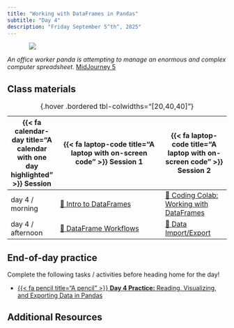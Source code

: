 ```yaml
---
title: "Working with DataFrames in Pandas"
subtitle: "Day 4"
description: "Friday September 5^th^, 2025"
---
```


::: {style="width: 80%; margin: auto;"}
![](images/dataframes.jpeg)
:::

:::{.gray-text .center-text}
*An office worker panda is attempting to manage an enormous and complex computer spreadsheet.* [MidJourney 5](https://www.midjourney.com/jobs/a5412bc0-5f50-4bea-a807-f21715a18abf?index=0)
:::

## Class materials

| {{< fa calendar-day title="A calendar with one day highlighted" >}} Session  | {{< fa laptop-code title="A laptop with on-screen code" >}} Session 1  |  {{< fa laptop-code title="A laptop with on-screen code" >}} Session 2 |
|-------------------|-----------------------------------------------------------------------------------------------------------------------------------------------------|----------------------------------------------------------------------------------|
| day 4 / morning   | [🐼 Intro to DataFrames](interactive-sessions/4a_dataframes.qmd){target="_blank"} | [🙌 Coding Colab: Working with DataFrames](coding-colabs/4b_pandas_dataframes.qmd){target="_blank"} |
| day 4 / afternoon | [🐼 DataFrame Workflows](interactive-sessions/4c_dataframe_workflows.qmd) | [📝 Data Import/Export](live-coding/4d_data_import_export.qmd) |
: {.hover .bordered tbl-colwidths="[20,40,40]"} 

## End-of-day practice

Complete the following tasks / activities before heading home for the day!

- [{{< fa pencil title="A pencil" >}} **Day 4 Practice:** Reading, Visualizing, and Exporting Data in Pandas](eod-practice/eod-day4.qmd)

## Additional Resources
